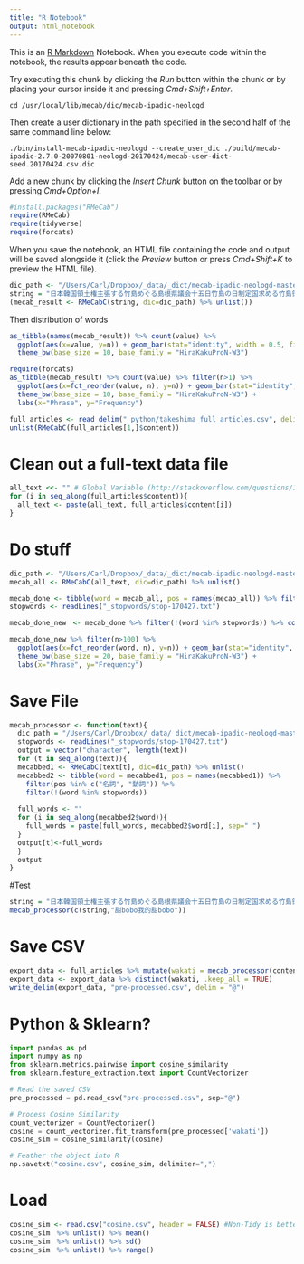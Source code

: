 ```yaml
---
title: "R Notebook"
output: html_notebook
---
```


This is an [R Markdown](http://rmarkdown.rstudio.com) Notebook. When you execute code within the notebook, the results appear beneath the code. 

Try executing this chunk by clicking the *Run* button within the chunk or by placing your cursor inside it and pressing *Cmd+Shift+Enter*. 

```{}
cd /usr/local/lib/mecab/dic/mecab-ipadic-neologd
```

Then create a user dictionary in the path specified in the second half of the same command line below:
```{}
./bin/install-mecab-ipadic-neologd --create_user_dic ./build/mecab-ipadic-2.7.0-20070801-neologd-20170424/mecab-user-dict-seed.20170424.csv.dic 
```


Add a new chunk by clicking the *Insert Chunk* button on the toolbar or by pressing *Cmd+Option+I*.
```r
#install.packages("RMeCab")
require(RMeCab)
require(tidyverse)
require(forcats)
```

When you save the notebook, an HTML file containing the code and output will be saved alongside it (click the *Preview* button or press *Cmd+Shift+K* to preview the HTML file).

```r
dic_path <- "/Users/Carl/Dropbox/_data/_dict/mecab-ipadic-neologd-master/build/mecab-ipadic-2.7.0-20070801-neologd-20170420/mecab-user-dict-seed.20170420.csv.dic"
string = "日本韓国領土権主張する竹島めぐる島根県議会十五日竹島の日制定国求める竹島領土権確立意見書可決する近く小泉首相ら提出する北方領土同様竹島問題所管組織設置世論喚起目的竹島の日制定する学校教育竹島問題 取り入れる国際司法裁判所提訴三点国求めるいる。"
(mecab_result <- RMeCabC(string, dic=dic_path) %>% unlist())
```

Then distribution of words
```r
as_tibble(names(mecab_result)) %>% count(value) %>% 
  ggplot(aes(x=value, y=n)) + geom_bar(stat="identity", width = 0.5, fill="grey") + coord_flip() + 
  theme_bw(base_size = 10, base_family = "HiraKakuProN-W3")

```

```r
require(forcats)
as_tibble(mecab_result) %>% count(value) %>% filter(n>1) %>%
  ggplot(aes(x=fct_reorder(value, n), y=n)) + geom_bar(stat="identity", width = 0.5, fill="grey") + coord_flip() + 
  theme_bw(base_size = 10, base_family = "HiraKakuProN-W3") + 
  labs(x="Phrase", y="Frequency")

```

```r
full_articles <- read_delim("_python/takeshima_full_articles.csv", delim="@")
unlist(RMeCabC(full_articles[1,]$content))
```

# Clean out a full-text data file
```r
all_text <<- "" # Global Variable (http://stackoverflow.com/questions/1236620/global-variables-in-r)
for (i in seq_along(full_articles$content)){
  all_text <- paste(all_text, full_articles$content[i])
}
```

# Do stuff
```r
dic_path <- "/Users/Carl/Dropbox/_data/_dict/mecab-ipadic-neologd-master/build/mecab-ipadic-2.7.0-20070801-neologd-20170420/mecab-user-dict-seed.20170420.csv.dic"
mecab_all <- RMeCabC(all_text, dic=dic_path) %>% unlist()

```

```r
mecab_done <- tibble(word = mecab_all, pos = names(mecab_all)) %>% filter(pos %in% c("名詞", "動詞"))
stopwords <- readLines("_stopwords/stop-170427.txt")

mecab_done_new　<- mecab_done %>% filter(!(word %in% stopwords)) %>% count(word) %>% arrange(desc(n))

mecab_done_new %>% filter(n>100) %>% 
  ggplot(aes(x=fct_reorder(word, n), y=n)) + geom_bar(stat="identity", width = 0.5, fill="grey") + coord_flip() + 
  theme_bw(base_size = 20, base_family = "HiraKakuProN-W3") + 
  labs(x="Phrase", y="Frequency")

```
# Save File
```r
mecab_processor <- function(text){
  dic_path = "/Users/Carl/Dropbox/_data/_dict/mecab-ipadic-neologd-master/build/mecab-ipadic-2.7.0-20070801-neologd-20170420/mecab-user-dict-seed.20170420.csv.dic"
  stopwords <- readLines("_stopwords/stop-170427.txt")
  output = vector("character", length(text))
  for (t in seq_along(text)){
  mecabbed1 <- RMeCabC(text[t], dic=dic_path) %>% unlist()
  mecabbed2 <- tibble(word = mecabbed1, pos = names(mecabbed1)) %>% 
    filter(pos %in% c("名詞", "動詞")) %>% 
    filter(!(word %in% stopwords)) 
  
  full_words <- ""
  for (i in seq_along(mecabbed2$word)){
    full_words = paste(full_words, mecabbed2$word[i], sep=" ")
  }
  output[t]<-full_words
  }
  output
}
```

#Test
```r
string = "日本韓国領土権主張する竹島めぐる島根県議会十五日竹島の日制定国求める竹島領土権確立意見書可決する近く小泉首相ら提出する北方領土同様竹島問題所管組織設置世論喚起目的竹島の日制定する学校教育竹島問題 取り入れる国際司法裁判所提訴三点国求めるいる。"
mecab_processor(c(string,"甜bobo我的甜bobo"))
```
# Save CSV
```r
export_data <- full_articles %>% mutate(wakati = mecab_processor(content)) %>% select(-X1, -content)
export_data <- export_data %>% distinct(wakati, .keep_all = TRUE)
write_delim(export_data, "pre-processed.csv", delim = "@")
```

# Python & Sklearn?
```python
import pandas as pd
import numpy as np
from sklearn.metrics.pairwise import cosine_similarity
from sklearn.feature_extraction.text import CountVectorizer

# Read the saved CSV
pre_processed = pd.read_csv("pre-processed.csv", sep="@")

# Process Cosine Similarity
count_vectorizer = CountVectorizer()
cosine = count_vectorizer.fit_transform(pre_processed['wakati'])
cosine_sim = cosine_similarity(cosine)

# Feather the object into R
np.savetxt("cosine.csv", cosine_sim, delimiter=",")
```

# Load
```r
cosine_sim <- read.csv("cosine.csv", header = FALSE) #Non-Tidy is better here
cosine_sim　%>% unlist() %>% mean()
cosine_sim　%>% unlist() %>% sd()
cosine_sim　%>% unlist() %>% range()
```

```r

```











